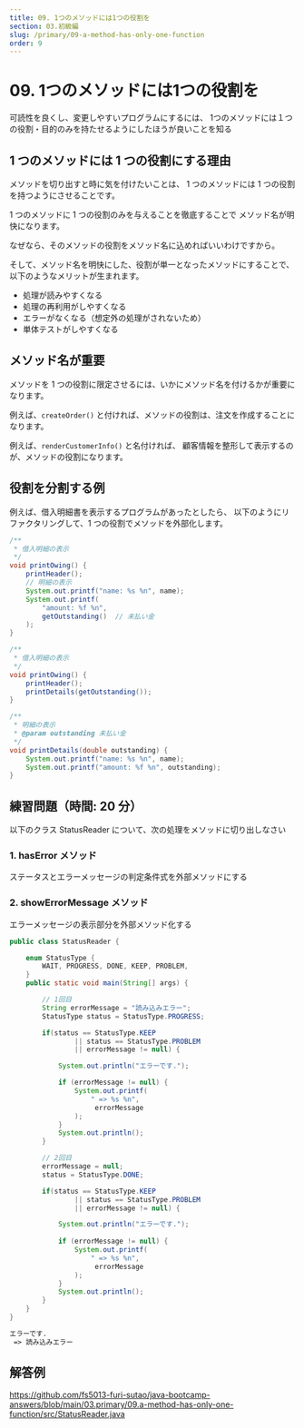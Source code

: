 ```yaml
---
title: 09. 1つのメソッドには1つの役割を
section: 03.初級編
slug: /primary/09-a-method-has-only-one-function
order: 9
---
```


# 09. 1つのメソッドには1つの役割を

<p className="goal">可読性を良くし、変更しやすいプログラムにするには、
  1つのメソッドには１つの役割・目的のみを持たせるようにしたほうが良いことを知る</p>

## 1 つのメソッドには 1 つの役割にする理由

メソッドを切り出すと時に気を付けたいことは、
1 つのメソッドには 1 つの役割を持つようにさせることです。

1 つのメソッドに 1 つの役割のみを与えることを徹底することで
メソッド名が明快になります。

なぜなら、そのメソッドの役割をメソッド名に込めればいいわけですから。

そして、メソッド名を明快にした、役割が単一となったメソッドにすることで、
以下のようなメリットが生まれます。

- 処理が読みやすくなる
- 処理の再利用がしやすくなる
- エラーがなくなる（想定外の処理がされないため）
- 単体テストがしやすくなる

## メソッド名が重要

メソッドを 1 つの役割に限定させるには、いかにメソッド名を付けるかが重要になります。

例えば、`createOrder()` と付ければ、メソッドの役割は、注文を作成することになります。

例えば、`renderCustomerInfo()` と名付ければ、
顧客情報を整形して表示するのが、メソッドの役割になります。

## 役割を分割する例

例えば、借入明細書を表示するプログラムがあったとしたら、
以下のようにリファクタリングして、1 つの役割でメソッドを外部化します。

```java title=リファクタリング前
/**
 * 借入明細の表示
 */
void printOwing() {
    printHeader();
    // 明細の表示
    System.out.printf("name: %s %n", name);
    System.out.printf(
        "amount: %f %n",
        getOutstanding()  // 未払い金
    );
}
```

```java title=リファクタリング後
/**
 * 借入明細の表示
 */
void printOwing() {
    printHeader();
    printDetails(getOutstanding());
}

/**
 * 明細の表示
 * @param outstanding 未払い金
 */
void printDetails(double outstanding) {
    System.out.printf("name: %s %n", name);
    System.out.printf("amount: %f %n", outstanding);
}
```

## 練習問題（時間: 20 分）

以下のクラス StatusReader について、次の処理をメソッドに切り出しなさい

### 1. hasError メソッド

ステータスとエラーメッセージの判定条件式を外部メソッドにする

### 2. showErrorMessage メソッド

エラーメッセージの表示部分を外部メソッド化する

```java
public class StatusReader {

    enum StatusType {
        WAIT, PROGRESS, DONE, KEEP, PROBLEM,
    }
    public static void main(String[] args) {

        // 1回目
        String errorMessage = "読み込みエラー";
        StatusType status = StatusType.PROGRESS;

        if(status == StatusType.KEEP
                || status == StatusType.PROBLEM
                || errorMessage != null) {

            System.out.println("エラーです.");

            if (errorMessage != null) {
                System.out.printf(
                    " => %s %n",
                     errorMessage
                );
            }
            System.out.println();
        }

        // 2回目
        errorMessage = null;
        status = StatusType.DONE;

        if(status == StatusType.KEEP
                || status == StatusType.PROBLEM
                || errorMessage != null) {

            System.out.println("エラーです.");
            
            if (errorMessage != null) {
                System.out.printf(
                    " => %s %n",
                     errorMessage
                );
            }
            System.out.println();
        }
    }
}
```

```txt title=StatusReaderクラスの実行結果
エラーです.
 => 読み込みエラー

```

## 解答例

https://github.com/fs5013-furi-sutao/java-bootcamp-answers/blob/main/03.primary/09.a-method-has-only-one-function/src/StatusReader.java
